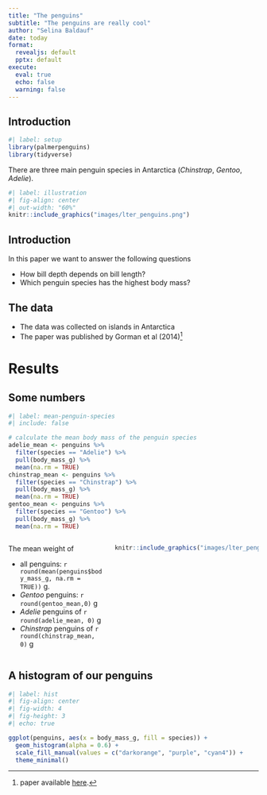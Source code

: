 ```yaml
---
title: "The penguins"
subtitle: "The penguins are really cool"
author: "Selina Baldauf"
date: today
format: 
  revealjs: default
  pptx: default
execute: 
  eval: true
  echo: false
  warning: false
---
```


## Introduction


```r
#| label: setup
library(palmerpenguins)
library(tidyverse)
```



There are three main penguin species in Antarctica (*Chinstrap*, *Gentoo*, *Adelie*).

```r
#| label: illustration
#| fig-align: center
#| out-width: "60%"
knitr::include_graphics("images/lter_penguins.png")
```

## Introduction

In this paper we want to answer the following questions

::: {.incremental}

- How bill depth depends on bill length?
- Which penguin species has the highest body mass?

:::

## The data

- The data was collected on islands in Antarctica
- The paper was published by Gorman et al (2014)^[paper available [here](https://doi.org/10.1371/journal.pone.0090081).]

# Results

## Some numbers

```r
#| label: mean-penguin-species
#| include: false

# calculate the mean body mass of the penguin species
adelie_mean <- penguins %>%
  filter(species == "Adelie") %>%
  pull(body_mass_g) %>%
  mean(na.rm = TRUE)
chinstrap_mean <- penguins %>%
  filter(species == "Chinstrap") %>%
  pull(body_mass_g) %>%
  mean(na.rm = TRUE)
gentoo_mean <- penguins %>%
  filter(species == "Gentoo") %>%
  pull(body_mass_g) %>%
  mean(na.rm = TRUE)
```

:::: {.columns}

::: {.column width="40%"}

The mean weight of

- all penguins: `r round(mean(penguins$body_mass_g, na.rm = TRUE))` g.
- *Gentoo* penguins: `r round(gentoo_mean,0)` g
- *Adelie* penguins of `r round(adelie_mean, 0)` g
- *Chinstrap* penguins of `r round(chinstrap_mean, 0)` g

:::

::: {.column width="60%"}

```r
knitr::include_graphics("images/lter_penguins.png")
```

:::

::::

## A histogram of our penguins

```r
#| label: hist
#| fig-align: center
#| fig-width: 4
#| fig-height: 3
#| echo: true

ggplot(penguins, aes(x = body_mass_g, fill = species)) +
  geom_histogram(alpha = 0.6) +
  scale_fill_manual(values = c("darkorange", "purple", "cyan4")) +
  theme_minimal()
```